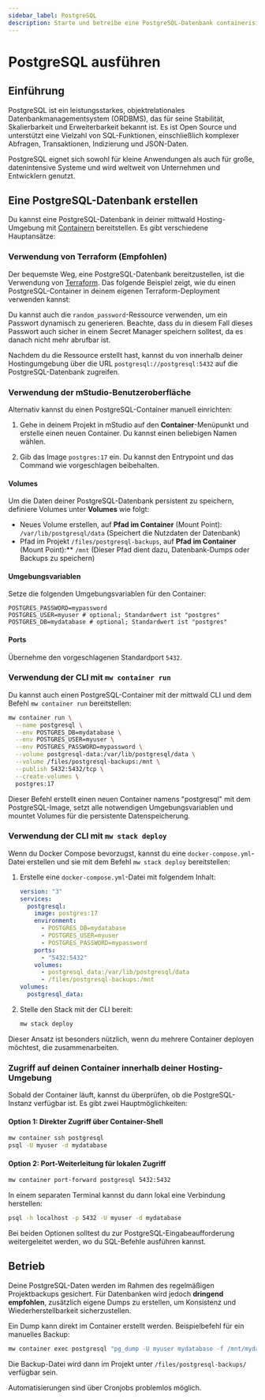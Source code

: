 ```yaml
---
sidebar_label: PostgreSQL
description: Starte und betreibe eine PostgreSQL-Datenbank containerisiert im Projekt.
---
```



# PostgreSQL ausführen

## Einführung

PostgreSQL ist ein leistungsstarkes, objektrelationales Datenbankmanagementsystem (ORDBMS), das für seine Stabilität, Skalierbarkeit und Erweiterbarkeit bekannt ist. Es ist Open Source und unterstützt eine Vielzahl von SQL-Funktionen, einschließlich komplexer Abfragen, Transaktionen, Indizierung und JSON-Daten.

PostgreSQL eignet sich sowohl für kleine Anwendungen als auch für große, datenintensive Systeme und wird weltweit von Unternehmen und Entwicklern genutzt.

## Eine PostgreSQL-Datenbank erstellen

Du kannst eine PostgreSQL-Datenbank in deiner mittwald Hosting-Umgebung mit [Containern](../../workloads/containers) bereitstellen. Es gibt verschiedene Hauptansätze:

### Verwendung von Terraform (Empfohlen)

Der bequemste Weg, eine PostgreSQL-Datenbank bereitzustellen, ist die Verwendung von [Terraform](/docs/v2/guides/deployment/terraform). Das folgende Beispiel zeigt, wie du einen PostgreSQL-Container in deinem eigenen Terraform-Deployment verwenden kannst:

<TerraformExample />

Du kannst auch die `random_password`-Ressource verwenden, um ein Passwort dynamisch zu generieren. Beachte, dass du in diesem Fall dieses Passwort auch sicher in einem Secret Manager speichern solltest, da es danach nicht mehr abrufbar ist.

<TerraformExampleGeneratedPassword />

Nachdem du die Ressource erstellt hast, kannst du von innerhalb deiner Hostingumgebung über die URL `postgresql://postgresql:5432` auf die PostgreSQL-Datenbank zugreifen.

<TerraformResourceHint resource="container_stack" />

### Verwendung der mStudio-Benutzeroberfläche

Alternativ kannst du einen PostgreSQL-Container manuell einrichten:

1. Gehe in deinem Projekt in mStudio auf den **Container**-Menüpunkt und erstelle einen neuen Container. Du kannst einen beliebigen Namen wählen.

2. Gib das Image `postgres:17` ein. Du kannst den Entrypoint und das Command wie vorgeschlagen beibehalten.

#### Volumes

Um die Daten deiner PostgreSQL-Datenbank persistent zu speichern, definiere Volumes unter **Volumes** wie folgt:

- Neues Volume erstellen, auf **Pfad im Container** (Mount Point): `/var/lib/postgresql/data` (Speichert die Nutzdaten der Datenbank)
- Pfad im Projekt `/files/postgresql-backups`, auf **Pfad im Container** (Mount Point):\*\* `/mnt` (Dieser Pfad dient dazu, Datenbank-Dumps oder Backups zu speichern)

#### Umgebungsvariablen

Setze die folgenden Umgebungsvariablen für den Container:

```dotenv
POSTGRES_PASSWORD=mypassword
POSTGRES_USER=myuser # optional; Standardwert ist "postgres"
POSTGRES_DB=mydatabase # optional; Standardwert ist "postgres"
```

#### Ports

Übernehme den vorgeschlagenen Standardport `5432`.

### Verwendung der CLI mit `mw container run`

Du kannst auch einen PostgreSQL-Container mit der mittwald CLI und dem Befehl `mw container run` bereitstellen:

```bash
mw container run \
  --name postgresql \
  --env POSTGRES_DB=mydatabase \
  --env POSTGRES_USER=myuser \
  --env POSTGRES_PASSWORD=mypassword \
  --volume postgresql-data:/var/lib/postgresql/data \
  --volume /files/postgresql-backups:/mnt \
  --publish 5432:5432/tcp \
  --create-volumes \
  postgres:17
```

Dieser Befehl erstellt einen neuen Container namens "postgresql" mit dem PostgreSQL-Image, setzt alle notwendigen Umgebungsvariablen und mountet Volumes für die persistente Datenspeicherung.

### Verwendung der CLI mit `mw stack deploy`

Wenn du Docker Compose bevorzugst, kannst du eine `docker-compose.yml`-Datei erstellen und sie mit dem Befehl `mw stack deploy` bereitstellen:

1. Erstelle eine `docker-compose.yml`-Datei mit folgendem Inhalt:

   ```yaml
   version: "3"
   services:
     postgresql:
       image: postgres:17
       environment:
         - POSTGRES_DB=mydatabase
         - POSTGRES_USER=myuser
         - POSTGRES_PASSWORD=mypassword
       ports:
         - "5432:5432"
       volumes:
         - postgresql_data:/var/lib/postgresql/data
         - /files/postgresql-backups:/mnt
   volumes:
     postgresql_data:
   ```

2. Stelle den Stack mit der CLI bereit:

   ```bash
   mw stack deploy
   ```

Dieser Ansatz ist besonders nützlich, wenn du mehrere Container deployen möchtest, die zusammenarbeiten.

### Zugriff auf deinen Container innerhalb deiner Hosting-Umgebung

Sobald der Container läuft, kannst du überprüfen, ob die PostgreSQL-Instanz verfügbar ist. Es gibt zwei Hauptmöglichkeiten:

#### Option 1: Direkter Zugriff über Container-Shell

```bash
mw container ssh postgresql
psql -U myuser -d mydatabase
```

#### Option 2: Port-Weiterleitung für lokalen Zugriff

```bash
mw container port-forward postgresql 5432:5432
```

In einem separaten Terminal kannst du dann lokal eine Verbindung herstellen:

```bash
psql -h localhost -p 5432 -U myuser -d mydatabase
```

Bei beiden Optionen solltest du zur PostgreSQL-Eingabeaufforderung weitergeleitet werden, wo du SQL-Befehle ausführen kannst.

## Betrieb

Deine PostgreSQL-Daten werden im Rahmen des regelmäßigen Projektbackups gesichert. Für Datenbanken wird jedoch **dringend empfohlen**, zusätzlich eigene Dumps zu erstellen, um Konsistenz und Wiederherstellbarkeit sicherzustellen.

Ein Dump kann direkt im Container erstellt werden. Beispielbefehl für ein manuelles Backup:

```bash
mw container exec postgresql "pg_dump -U myuser mydatabase -f /mnt/mydatabase.sql"
```

Die Backup-Datei wird dann im Projekt unter `/files/postgresql-backups/` verfügbar sein.

Automatisierungen sind über Cronjobs problemlos möglich.
